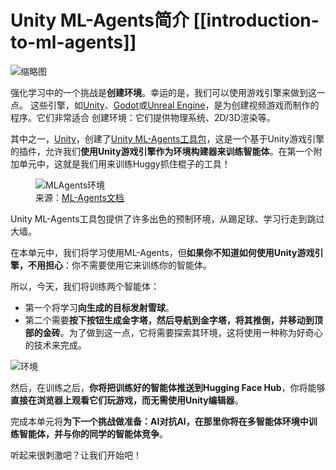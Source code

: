 # Unity ML-Agents简介 [[introduction-to-ml-agents]]

<img src="https://huggingface.co/datasets/huggingface-deep-rl-course/course-images/resolve/main/en/unit7/thumbnail.png" alt="缩略图"/>

强化学习中的一个挑战是**创建环境**。幸运的是，我们可以使用游戏引擎来做到这一点。
这些引擎，如[Unity](https://unity.com/)、[Godot](https://godotengine.org/)或[Unreal Engine](https://www.unrealengine.com/)，是为创建视频游戏而制作的程序。它们非常适合
创建环境：它们提供物理系统、2D/3D渲染等。


其中之一，[Unity](https://unity.com/)，创建了[Unity ML-Agents工具包](https://github.com/Unity-Technologies/ml-agents)，这是一个基于Unity游戏引擎的插件，允许我们**使用Unity游戏引擎作为环境构建器来训练智能体**。在第一个附加单元中，这就是我们用来训练Huggy抓住棍子的工具！

<figure>
<img src="https://huggingface.co/datasets/huggingface-deep-rl-course/course-images/resolve/main/en/unit5/example-envs.png" alt="MLAgents环境"/>
<figcaption>来源：<a href="https://github.com/Unity-Technologies/ml-agents">ML-Agents文档</a></figcaption>
</figure>

Unity ML-Agents工具包提供了许多出色的预制环境，从踢足球、学习行走到跳过大墙。

在本单元中，我们将学习使用ML-Agents，但**如果你不知道如何使用Unity游戏引擎，不用担心**：你不需要使用它来训练你的智能体。

所以，今天，我们将训练两个智能体：
- 第一个将学习**向生成的目标发射雪球**。
- 第二个需要**按下按钮生成金字塔，然后导航到金字塔，将其推倒，并移动到顶部的金砖**。为了做到这一点，它将需要探索其环境，这将使用一种称为好奇心的技术来完成。

<img src="https://huggingface.co/datasets/huggingface-deep-rl-course/course-images/resolve/main/en/unit7/envs.png" alt="环境" />

然后，在训练之后，**你将把训练好的智能体推送到Hugging Face Hub**，你将能够**直接在浏览器上观看它们玩游戏，而无需使用Unity编辑器**。

完成本单元将**为下一个挑战做准备：AI对抗AI，在那里你将在多智能体环境中训练智能体，并与你的同学的智能体竞争**。

听起来很刺激吧？让我们开始吧！
